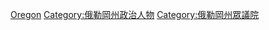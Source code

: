 [[Category:美國各州眾議員|Oregon]]
[[Category:俄勒岡州政治人物|Category:俄勒岡州政治人物]]
[[Category:俄勒岡州眾議院|Category:俄勒岡州眾議院]]